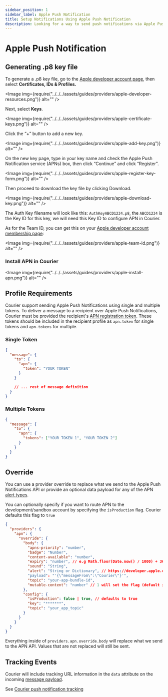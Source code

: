 ```yaml
---
sidebar_position: 1
sidebar_label: Apple Push Notification
title: Setup Notifications Using Apple Push Notification
description: Looking for a way to send push notifications via Apple Push Notification? This step-by-step tutorial will show you how to integrate Apple Push Notification's API the easy way.
---
```



# Apple Push Notification

## Generating .p8 key file

To generate a .p8 key file, go to the [Apple developer account page](https://developer.apple.com/account/), then select **Certificates, IDs & Profiles.**

<Image img={require("../../../assets/guides/providers/apple-developer-resources.png")} alt="" />

Next, select **Keys**.

<Image img={require("../../../assets/guides/providers/apple-certificate-keys.png")} alt="" />

Click the “+” button to add a new key.

<Image img={require("../../../assets/guides/providers/apple-add-key.png")} alt="" />

On the new key page, type in your key name and check the Apple Push Notification service (APNs) box, then click “Continue” and click “Register".

<Image img={require("../../../assets/guides/providers/apple-register-key-form.png")} alt="" />

Then proceed to download the key file by clicking Download.

<Image img={require("../../../assets/guides/providers/apple-download-key.png")} alt="" />

The Auth Key filename will look like this: `AuthKeyABCD1234.p8`, the `ABCD1234` is the Key ID for this key, we will need this Key ID to configure APN in Courier.

As for the Team ID, you can get this on your [Apple developer account membership page](https://developer.apple.com/account/#/membership):

<Image img={require("../../../assets/guides/providers/apple-team-id.png")} alt="" />

### Install APN in Courier

<Image img={require("../../../assets/guides/providers/apple-install-apn.png")} alt="" />

## Profile Requirements

Courier support sending Apple Push Notifications using single and multiple tokens. To deliver a message to a recipient over Apple Push Notifications, Courier must be provided the recipient's [APN registration token](https://developer.apple.com/documentation/usernotifications/registering_your_app_with_apns). These tokens should be included in the recipient profile as `apn.token` for single tokens and `apn.tokens` for multiple.

### Single Token

```json title=JSON
{
  "message": {
    "to": {
      "apn": {
        "token": "YOUR TOKEN"
      }
    }

    // ... rest of message definition
  }
}
```

### Multiple Tokens

```json title=JSON
{
  "message": {
    "to": {
      "apn": {
        "tokens": ["YOUR TOKEN 1", "YOUR TOKEN 2"]
      }
    }
  }
}
```

## Override

You can use a provider override to replace what we send to the Apple Push Notifications API or provide an optional data payload for any of the APN [alert types](https://developer.apple.com/library/archive/documentation/NetworkingInternet/Conceptual/RemoteNotificationsPG/PayloadKeyReference.html#//apple_ref/doc/uid/TP40008194-CH17-SW5).

You can optionally specify if you want to route APN to the development/sandbox account by specifying the `isProduction` flag. Courier defaults this flag to `true`

```json title=JSON
{
  "providers": {
    "apn": {
      "override": {
        "body": {
          "apns-priority": "number",
          "badge": "Number",
          "content-available": "number",
          "expiry": "number", // e.g Math.floor(Date.now() / 1000) + 3600 Expires 1 hour from now.
          "sound": "String",
          "alert": "String or Dictionary", // https://developer.apple.com/library/archive/documentation/NetworkingInternet/Conceptual/RemoteNotificationsPG/PayloadKeyReference.html#//apple_ref/doc/uid/TP40008194-CH17-SW5
          "payload": "'{\"messageFrom\":\"Courier\"}'",
          "topic": "your-app-bundle-id",
          "mutable-content": "number" // 1 will set the flag (default is unset)
        },
        "config": {
          "isProduction": false | true, // defaults to true
          "key": "*******",
          "topic": "your_app_topic"
        }
      }
    }
  }
}
```

Everything inside of `providers.apn.override.body` will replace what we send to the APN API. Values that are not replaced will still be sent.

## Tracking Events

Courier will include tracking URL information in the `data` attribute on the incoming [message payload](https://developer.apple.com/documentation/usernotifications/setting_up_a_remote_notification_server/sending_notification_requests_to_apns/).

See [Courier push notification tracking](../push/intro.mdx#tracking)
